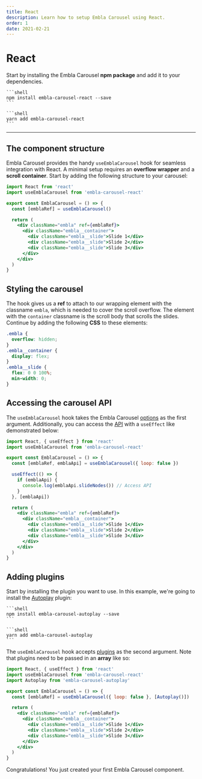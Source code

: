 ```yaml
---
title: React
description: Learn how to setup Embla Carousel using React.
order: 1
date: 2021-02-21
---
```



# React

Start by installing the Embla Carousel **npm package** and add it to your dependencies.

<Tabs groupId={TABS_PACKAGE_MANAGER.GROUP_ID}>
  <TabsItem tab={TABS_PACKAGE_MANAGER.TABS.NPM}>

    ```shell
    npm install embla-carousel-react --save
    ```

  </TabsItem>
  <TabsItem tab={TABS_PACKAGE_MANAGER.TABS.YARN}>

    ```shell
    yarn add embla-carousel-react
    ```

  </TabsItem>
</Tabs>

---

## The component structure

Embla Carousel provides the handy `useEmblaCarousel` hook for seamless integration with React. A minimal setup requires an **overflow wrapper** and a **scroll container**. Start by adding the following structure to your carousel:

```jsx
import React from 'react'
import useEmblaCarousel from 'embla-carousel-react'

export const EmblaCarousel = () => {
  const [emblaRef] = useEmblaCarousel()

  return (
    <div className="embla" ref={emblaRef}>
      <div className="embla__container">
        <div className="embla__slide">Slide 1</div>
        <div className="embla__slide">Slide 2</div>
        <div className="embla__slide">Slide 3</div>
      </div>
    </div>
  )
}
```

## Styling the carousel

The hook gives us a **ref** to attach to our wrapping element with the classname `embla`, which is needed to cover the scroll overflow. The element with the `container` classname is the scroll body that scrolls the slides. Continue by adding the following **CSS** to these elements:

```css
.embla {
  overflow: hidden;
}
.embla__container {
  display: flex;
}
.embla__slide {
  flex: 0 0 100%;
  min-width: 0;
}
```

## Accessing the carousel API

The `useEmblaCarousel` hook takes the Embla Carousel [options](/api/options/) as the first argument. Additionally, you can access the [API](/api/) with a `useEffect` like demonstrated below:

```jsx highlight={5,7-11}
import React, { useEffect } from 'react'
import useEmblaCarousel from 'embla-carousel-react'

export const EmblaCarousel = () => {
  const [emblaRef, emblaApi] = useEmblaCarousel({ loop: false })

  useEffect(() => {
    if (emblaApi) {
      console.log(emblaApi.slideNodes()) // Access API
    }
  }, [emblaApi])

  return (
    <div className="embla" ref={emblaRef}>
      <div className="embla__container">
        <div className="embla__slide">Slide 1</div>
        <div className="embla__slide">Slide 2</div>
        <div className="embla__slide">Slide 3</div>
      </div>
    </div>
  )
}
```

## Adding plugins

Start by installing the plugin you want to use. In this example, we're going to install the [Autoplay](/plugins/autoplay/) plugin:

<Tabs groupId={TABS_PACKAGE_MANAGER.GROUP_ID}>
  <TabsItem tab={TABS_PACKAGE_MANAGER.TABS.NPM}>

    ```shell
    npm install embla-carousel-autoplay --save
    ```

  </TabsItem>
  <TabsItem tab={TABS_PACKAGE_MANAGER.TABS.YARN}>

    ```shell
    yarn add embla-carousel-autoplay
    ```

  </TabsItem>
</Tabs>

The `useEmblaCarousel` hook accepts [plugins](/plugins/) as the second argument. Note that plugins need to be passed in an **array** like so:

```jsx highlight={3,6}
import React, { useEffect } from 'react'
import useEmblaCarousel from 'embla-carousel-react'
import Autoplay from 'embla-carousel-autoplay'

export const EmblaCarousel = () => {
  const [emblaRef] = useEmblaCarousel({ loop: false }, [Autoplay()])

  return (
    <div className="embla" ref={emblaRef}>
      <div className="embla__container">
        <div className="embla__slide">Slide 1</div>
        <div className="embla__slide">Slide 2</div>
        <div className="embla__slide">Slide 3</div>
      </div>
    </div>
  )
}
```

Congratulations! You just created your first Embla Carousel component.
